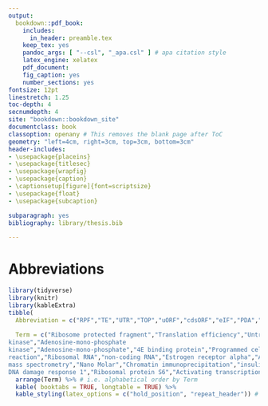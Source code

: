 ```yaml
---
output:
  bookdown::pdf_book:
    includes:
      in_header: preamble.tex
    keep_tex: yes
    pandoc_args: [ "--csl", "_apa.csl" ] # apa citation style
    latex_engine: xelatex
    pdf_document:
    fig_caption: yes
    number_sections: yes
fontsize: 12pt
linestretch: 1.25
toc-depth: 4
secnumdepth: 4
site: "bookdown::bookdown_site"
documentclass: book
classoption: openany # This removes the blank page after ToC
geometry: "left=4cm, right=3cm, top=3cm, bottom=3cm"
header-includes:
- \usepackage{placeins}
- \usepackage{titlesec}
- \usepackage{wrapfig}
- \usepackage{caption}
- \captionsetup[figure]{font=scriptsize}
- \usepackage{float}
- \usepackage{subcaption}

subparagraph: yes
bibliography: library/thesis.bib

---
```


\cleardoublepage
\pagenumbering{gobble}
\pagestyle{fancy}
\fancyhf{}
\renewcommand{\headrulewidth}{0pt}
\fancyfoot[LE,RO]{\thepage}
\renewcommand{\floatpagefraction}{.9} <!-- This specifies that only pages with more than 90% of floats will become a figure only page -->
\setcounter{page}{11} <!-- needs to be adjusted individually depending on size of prebody -->

# Abbreviations {-}

```r
library(tidyverse)
library(knitr)
library(kableExtra)
tibble(
  Abbreviation = c("RPF","TE","UTR","TOP","uORF","cdsORF","eIF","PDA","RNA","mRNA","mTOR","DNA","5'","3'","tRNA","PIC","met-tRNAi","TC","GTP","A-site","E-site","P-site","eEF","eRF","ATP","ABCE1","AKT","PI3K","MAPK","AMPK","AMP","4E-BP","PDCD4","S6K","LARP1","PERK","ER","PKR","HRI","dsRNA","GCN2","ODC1","VEGF","ISR","GDP","ELP3","ALKBH8","CTU1/2","URM","mcm^5s^2U","RBP","miRNA","PABP","HuR","HIF-1","mRNP","CHX","RT-qPCR","rRNA","ncRNA","ERalpha","APV","RVM","GLM","NB","CR-31","ROC","GC/MS","nM","ChIP","IR","IGF1R","IGF1","sgRNA","m7g","IRES","aa-tRNA","PTEN","PIP2","PIP3","PDK1","TSC","Rheb","LKB1","REDD1","rpS6","ATF4","GADD34","CDS","CPE","CPEB","Gld2","PARN","ARE","MAPK"),
  
  Term = c("Ribosome protected fragment","Translation efficiency","Untranslated region","Terminal oligopyrimidine","Upstream open reading frame","Coding open reading frame","Eukaryotic initiation facotr","Pancreatic ductal adenocarcinoma","Ribonucleic acid", "Messenger RNA","Mammalian/mechatistic target of rapamycin","Deoxyribonucleic acid","5 prime","3 prime","Transfer RNA","Pre-initiation complex","Methionyl-initiatior transfer RNA","Ternary complex","Guanosine triphosphate","Aminoacyl-site","Exit-site","Peptidyl-site","Eukaryotic elongation factor","Eukaryotic release factor","adenosine triphosphate","ATP binding cassette protein","Protein kinase A","Phosphoinositide 3-kinase","Mitogen-activated protein
kinase","Adenosine-mono-phosphate
kinase","Adenosine-mono-phosphate","4E binding protein","Programmed cell death protein 4","ribosomal protein S6 kinases","La ribonucleoprotein domain family member 1","Protein kinase R-like endoplasmatic reticulum kinase","Endoplasmatic reticulum","Protein Kinase R","Heme regulation eIF2alpha kinase","double-stranded RNA","General control nonderepressible 2","Ornithine decarboxylase","Vascular endothelial growth factor","Integrated stress response","Guanosine-di-phosphate","Acetyltransferase elongator","methyltrasnferase TRM9-like domain of alkylation repair homolog 8","cytosolic thiourdylase 1/2","urmylation","5-methoxycarbonyl-methyl-2-thiouridine","RNA binding protein","microRNA","Poly A binding protein","Human antigen R","Hypoxia inducible factor 1","Messenger ribonucleoprotein particle","Cyclohexamide","Teverse transcription quantitative polymerase chain
reaction","Ribosomal RNA","non-coding RNA","Estrogen receptor alpha","Analysis of partial varaince","Random variance model","Generalised linear model","Negative binomial","CR-1-31-B","Receiver operating characteristics","Gas chromatography
mass spectrometry","Nano Molar","Chromatin immunoprecipitation","insulin receptor","IGF1 receptor","Insulin-like growth factor 1","single guide RNA","7-methyl-guanylate","Internal ribosome entry site","aminoacyl-tRNA","Phosphatase and tensin homologue","Phosphatidylinositol 4,5-bisphosphate","Phosphatidylinositol-3,4,5-trisphosphate","Phosphoinositide-dependent kinase 1","Tuberous sclerosis complex","Ras homologue enriched in brain","Serine/threonine kinase 11","Development and
DNA damage response 1","Ribosomal protein S6","Activating transcription factor 4","DNA-inducible gene 34","Coding sequence","Cytoplasmic polyadenylation","Cytoplasmic polyadenylation element binding proteins","non-canonical poly(A) polymerase","poly(A) deadynelase","AU-rich element","Mitogen activated protein kinase")) %>%
  arrange(Term) %>% # i.e. alphabetical order by Term
  kable( booktabs = TRUE, longtable = TRUE) %>%
  kable_styling(latex_options = c("hold_position", "repeat_header")) # linesep command suppresses the standard 5 row chunking
```
\clearpage
\pagenumbering{arabic}
\setcounter{page}{1} <!-- needs to be adjusted individually depending on size of prebody -->

<!-- using inkscape filename.svg --without-gui --export-pdf=filename.pdf to export from Inkscape svg files to pdf -->